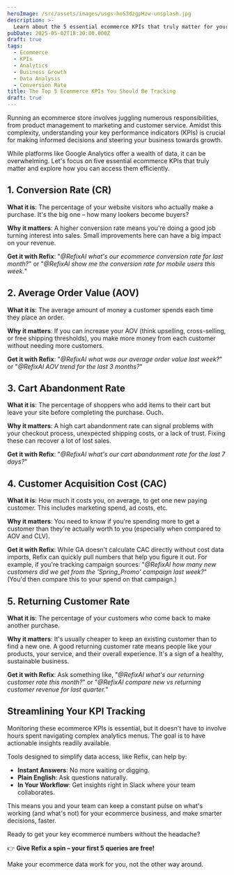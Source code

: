 ```yaml
---
heroImage: /src/assets/images/usgs-hoS3dzgpHzw-unsplash.jpg
description: >-
  Learn about the 5 essential ecommerce KPIs that truly matter for your business growth and discover how to track them efficiently with AI-powered analytics tools.
pubDate: 2025-05-02T18:30:00.000Z
draft: true
tags:
  - Ecommerce
  - KPIs
  - Analytics
  - Business Growth
  - Data Analysis
  - Conversion Rate
title: The Top 5 Ecommerce KPIs You Should Be Tracking
draft: true
---
```


Running an ecommerce store involves juggling numerous responsibilities, from product management to marketing and customer service. Amidst this complexity, understanding your key performance indicators (KPIs) is crucial for making informed decisions and steering your business towards growth.

While platforms like Google Analytics offer a wealth of data, it can be overwhelming. Let's focus on five essential ecommerce KPIs that truly matter and explore how you can access them efficiently.

## 1. Conversion Rate (CR)

**What it is**: The percentage of your website visitors who actually make a purchase. It's the big one – how many lookers become buyers?

**Why it matters**: A higher conversion rate means you're doing a good job turning interest into sales. Small improvements here can have a big impact on your revenue.

**Get it with Refix**: "_@RefixAI what's our ecommerce conversion rate for last month?_" or "_@RefixAI show me the conversion rate for mobile users this week._"

## 2. Average Order Value (AOV)

**What it is**: The average amount of money a customer spends each time they place an order.

**Why it matters**: If you can increase your AOV (think upselling, cross-selling, or free shipping thresholds), you make more money from each customer without needing more customers.

**Get it with Refix**: "_@RefixAI what was our average order value last week?_" or "_@RefixAI AOV trend for the last 3 months?_"

## 3. Cart Abandonment Rate

**What it is**: The percentage of shoppers who add items to their cart but leave your site before completing the purchase. Ouch.

**Why it matters**: A high cart abandonment rate can signal problems with your checkout process, unexpected shipping costs, or a lack of trust. Fixing these can recover a lot of lost sales.

**Get it with Refix**: "_@RefixAI what's our cart abandonment rate for the last 7 days?_"

## 4. Customer Acquisition Cost (CAC)

**What it is**: How much it costs you, on average, to get one new paying customer. This includes marketing spend, ad costs, etc.

**Why it matters**: You need to know if you're spending more to get a customer than they're actually worth to you (especially when compared to AOV and CLV).

**Get it with Refix**: While GA doesn't calculate CAC directly without cost data imports, Refix can quickly pull numbers that help you figure it out. For example, if you're tracking campaign sources: "_@RefixAI how many new customers did we get from the 'Spring_Promo' campaign last week?_" (You'd then compare this to your spend on that campaign.)

## 5. Returning Customer Rate

**What it is**: The percentage of your customers who come back to make another purchase.

**Why it matters**: It's usually cheaper to keep an existing customer than to find a new one. A good returning customer rate means people like your products, your service, and their overall experience. It's a sign of a healthy, sustainable business.

**Get it with Refix**: Ask something like, "_@RefixAI what's our returning customer rate this month?_" or "_@RefixAI compare new vs returning customer revenue for last quarter._"

## Streamlining Your KPI Tracking

Monitoring these ecommerce KPIs is essential, but it doesn't have to involve hours spent navigating complex analytics menus. The goal is to have actionable insights readily available.

Tools designed to simplify data access, like Refix, can help by:

- **Instant Answers**: No more waiting or digging.
- **Plain English**: Ask questions naturally.
- **In Your Workflow**: Get insights right in Slack where your team collaborates.

This means you and your team can keep a constant pulse on what's working (and what's not) for your ecommerce business, and make smarter decisions, faster.

Ready to get your key ecommerce numbers without the headache?

👉 **Give Refix a spin – your first 5 queries are free!**

Make your ecommerce data work for you, not the other way around.

